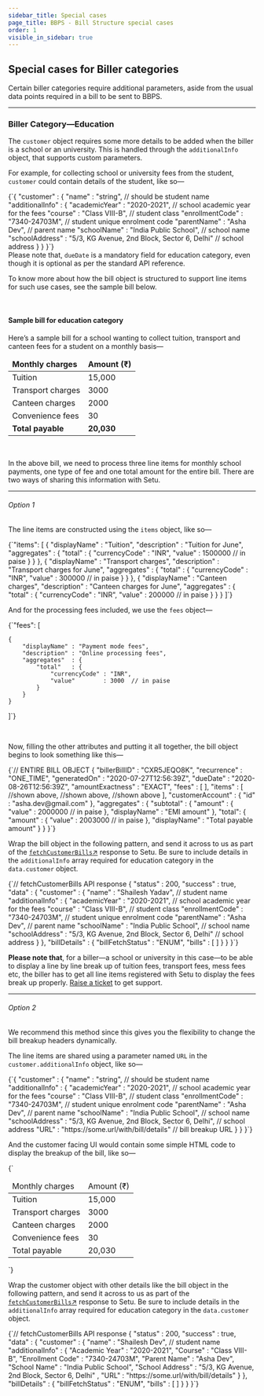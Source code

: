 ```yaml
---
sidebar_title: Special cases
page_title: BBPS - Bill Structure special cases
order: 1
visible_in_sidebar: true
---
```


## Special cases for Biller categories

Certain biller categories require additional parameters, aside from the usual data points required in a bill to be sent to BBPS.

<hr class="primary" />

### Biller Category—Education

The `customer` object requires some more details to be added when the biller is a school or an university. This is handled through the `additionalInfo` object, that supports custom parameters.

For example, for collecting school or university fees from the student, `customer` could contain details of the student, like so—

<CodeBlockWithCopy language="json">
    {`{ 
    "customer" : {
        "name" : "string", // should be student name
        "additionalInfo" : {
            "academicYear"   : "2020-2021",  // school academic year for the fees
            "course"          : "Class VIII-B",  // student class
            "enrollmentCode" : "7340-24703M",  // student unique enrolment code
            "parentName"     : "Asha Dev",  // parent name
            "schoolName"     : "India Public School",  // school name
            "schoolAddress"  : "5/3, KG Avenue, 2nd Block, Sector 6, Delhi"  // school address
        }
    }
}`}
</CodeBlockWithCopy>

<br />

<Callout type="warning">
    Please note that, <code>dueDate</code> is a mandatory field for education
    category, even though it is optional as per the standard API reference.
</Callout>

<br />

To know more about how the bill object is structured to support line items for such use cases, see the sample bill below.

<br />

#### Sample bill for education category

Here’s a sample bill for a school wanting to collect tuition, transport and canteen fees for a student on a monthly basis—

<table>
    <thead>
        <tr>
            <td>
                <b>Monthly charges</b>
            </td>
            <td>
                <b>Amount (₹)</b>
            </td>
        </tr>
    </thead>
    <tbody>
        <tr>
            <td>Tuition</td>
            <td>15,000</td>
        </tr>
        <tr>
            <td>Transport charges</td>
            <td>3000</td>
        </tr>
        <tr>
            <td>Canteen charges</td>
            <td>2000</td>
        </tr>
        <tr>
            <td>Convenience fees</td>
            <td>30</td>
        </tr>
        <tr>
            <td>
                <b>Total payable</b>
            </td>
            <td>
                <b>20,030</b>
            </td>
        </tr>
    </tbody>
</table>

<br />

In the above bill, we need to process three line items for monthly school payments, one type of fee and one total amount for the entire bill. There are two ways of sharing this information with Setu.

<hr class="tertiary" />

###### Option 1

The line items are constructed using the `items` object, like so—

<CodeBlockWithCopy language="json">
    {`"items": [
    {
        "displayName" : "Tuition",
        "description" : "Tuition for June",
        "aggregates"  : {
            "total"   : {
                "currencyCode" : "INR",
                "value"        : 1500000  // in paise
            }
        }
    },
    {
        "displayName" : "Transport charges",
        "description" : "Transport charges for June",
        "aggregates"  : {
            "total"   : {
                "currencyCode" : "INR",
                "value"        : 300000  // in paise
            }
        }
    }, 
    {
        "displayName" : "Canteen charges",
        "description" : "Canteen charges for June",
        "aggregates"  : {
            "total"   : {
                "currencyCode" : "INR",
                "value"        : 200000  // in paise
            }
        }
    }
]`}
</CodeBlockWithCopy>

<br />

And for the processing fees included, we use the `fees` object—

<CodeBlockWithCopy language="json">
    {`"fees": [
    
    {
        "displayName" : "Payment mode fees",
        "description" : "Online processing fees",
        "aggregates"  : {
            "total"   : {
                "currencyCode" : "INR",
                "value"        : 3000  // in paise
            }
        }
    }
]`}
</CodeBlockWithCopy>

<br />

Now, filling the other attributes and putting it all together, the bill object begins to look something like this—

<CodeBlockWithCopy language="json">
    {`//  ENTIRE BILL OBJECT
{
    "billerBillID"    : "CXR5JEQO8K",
    "recurrence"      : "ONE_TIME",
    "generatedOn"     : "2020-07-27T12:56:39Z",
    "dueDate"         : "2020-08-26T12:56:39Z",
    "amountExactness" : "EXACT",
    "fees" : [
        <Convenience fees object>
    ],
    "items" : [
        <Monthly tuition object> //shown above,
        <Monthly transport object> //shown above,
        <Monthly canteen object> //shown above
    ],
    "customerAccount" : {
        "id" : "asha.dev@gmail.com"
    },
    "aggregates"      : {
        "subtotal" : {
            "amount" : {
                "value"       : 2000000  // in paise
            },
            "displayName" : "EMI amount"
        },
        "total": {
            "amount" : {
                "value"       : 2003000  // in paise
            },
            "displayName" : "Total payable amount"
        }
    }
}`}
</CodeBlockWithCopy>

<br />

Wrap the bill object in the following pattern, and send it across to us as part of the <a href="../api-reference#/category~APIs_to_Implement/operation~fetchCustomerBills" target="_blank"><code>fetchCustomerBills</code>↗</a> response to Setu. Be sure to include details in the `additionalInfo` array required for education category in the `data.customer` object.

<CodeBlockWithCopy language="json">
    {`//  fetchCustomerBills API response
{
    "status"  : 200,
    "success" : true,
    "data"    : {
        "customer" : {
            "name" : "Shailesh Yadav", // student name
            "additionalInfo" : {
                "academicYear"   : "2020-2021",  // school academic year for the fees
                "course"         : "Class VIII-B",  // student class
                "enrollmentCode" : "7340-24703M",  // student unique enrolment code
                "parentName"     : "Asha Dev",  // parent name
                "schoolName"     : "India Public School",  // school name
                "schoolAddress"  : "5/3, KG Avenue, 2nd Block, Sector 6, Delhi"  // school address
            }
        },
        "billDetails" : {
            "billFetchStatus" : "ENUM",
            "bills" : [
                <bill object>
            ]
        }
    }
}`}
</CodeBlockWithCopy>

<br />

**Please note that**, for a biller—a school or university in this case—to be able to display a line by line break up of tuition fees, transport fees, mess fees etc, the biller has to get all line items registered with Setu to display the fees break up properly. [Raise a ticket](https://setu.co/support) to get support.

<hr class="tertiary" />

###### Option 2

We recommend this method since this gives you the flexibility to change the bill breakup headers dynamically.

The line items are shared using a parameter named `URL` in the `customer.additionalInfo` object, like so—

<CodeBlockWithCopy language="json">
    {`{
    "customer" : {
        "name" : "string", // should be student name
        "additionalInfo" : {
            "academicYear"   : "2020-2021",  // school academic year for the fees
            "course"          : "Class VIII-B",  // student class
            "enrollmentCode" : "7340-24703M",  // student unique enrolment code
            "parentName"     : "Asha Dev",  // parent name
            "schoolName"     : "India Public School",  // school name
            "schoolAddress"  : "5/3, KG Avenue, 2nd Block, Sector 6, Delhi",  // school address
            "URL"            : "https://some.url/with/bill/details"  // bill breakup URL
        }
    }
}`}
</CodeBlockWithCopy>

<br />

And the customer facing UI would contain some simple HTML code to display the breakup of the bill, like so—

<CodeBlockWithCopy language="html">
    {`<table>
    <thead>
        <tr>
            <td>Monthly charges</td>
            <td>Amount (₹)</td>
        </tr>
    </thead>
    <tbody>
        <tr>
            <td>Tuition</td>
            <td>15,000</td>
        </tr>
        <tr>
            <td>Transport charges</td>
            <td>3000</td>
        </tr>
        <tr>
            <td>Canteen charges</td>
            <td>2000</td>
        </tr>
        <tr>
            <td>Convenience fees</td>
            <td>30</td>
        </tr>
        <tr >
            <td>
                Total payable
            </td>
            <td>
                20,030
            </td>
        </tr>
    </tbody>
</table>`}
</CodeBlockWithCopy>

<br />

Wrap the customer object with other details like the bill object in the following pattern, and send it across to us as part of the <a href="../api-reference#/category~APIs_to_Implement/operation~fetchCustomerBills" target="_blank"><code>fetchCustomerBills</code>↗</a> response to Setu. Be sure to include details in the `additionalInfo` array required for education category in the `data.customer` object.

<CodeBlockWithCopy language="json">
    {`//  fetchCustomerBills API response
{
    "status"  : 200,
    "success" : true,
    "data"    : {
        "customer" : {
            "name" : "Shailesh Dev", // student name
            "additionalInfo" : {
                "Academic Year"   : "2020-2021",  
                "Course"          : "Class VIII-B",  
                "Enrollment Code" : "7340-24703M",  
                "Parent Name"     : "Asha Dev",  
                "School Name"     : "India Public School",  
                "School Address"  : "5/3, KG Avenue, 2nd Block, Sector 6, Delhi" ,
                "URL"             : "https://some.url/with/bill/details"
            }
        },
        "billDetails" : {
            "billFetchStatus" : "ENUM",
            "bills" : [
                <bill object>
            ]
        }
    }
}`}
</CodeBlockWithCopy>

<WasPageHelpful />
